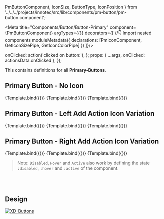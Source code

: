   PmButtonComponent,
  IconSize,
  ButtonType,
  IconPosition
} from '../../../projects/innotec/src/lib/components/pm-button/pm-button.component';

<Meta title="Components/Button/Button-Primary" component={PmButtonComponent} argTypes={{}} decorators={[
  //👇 Import nested components
   moduleMetadata({
    declarations: [PmIconComponent, GetIconSizePipe, GetIconColorPipe]
   })
]}/>

<Description of={PmIconComponent} />
<Description markdown={`# Buttons`}/>

  onClicked: action('clicked on button:'),
};
  props: {
    ...args,
    onClicked: actionsData.onClicked
  },
});

This contains definitions for all **Primary-Buttons**.

## Primary Button - No Icon

<Canvas withToolbar isColumn>
  <Story name="Primary" args={{
      ...ButtonData,
      label: 'Neue Aufgabe',
      type: ButtonType.PRIMARY,
    }}>
    {Template.bind({})}
  </Story>
  <Story name="Primary Active" args={{
      ...ButtonData,
      label: 'Neue Aufgabe',
      type: ButtonType.PRIMARY,
      active: true,
    }}>
    {Template.bind({})}
  </Story>
  <Story name="Primary Disabled" args={{
      ...ButtonData,
      label: 'Neue Aufgabe',
      type: ButtonType.PRIMARY,
      disabled: true,
    }}>
    {Template.bind({})}
  </Story>
</Canvas>

## Primary Button - Left Add Action Icon Variation

<Canvas withToolbar isColumn>
  <Story name="Primary Left Add Action Icon" args={{
      ...ButtonData,
      label: 'Neue Aufgabe',
      type: ButtonType.PRIMARY,
      iconPosition: IconPosition.LEFT,
      icon: Icon.ADD_ACTION,
      iconRotation: 0,
    }}>
    {Template.bind({})}
  </Story>
  <Story name="Primary Active Left Add Action Icon" args={{
      ...ButtonData,
      label: 'Neue Aufgabe',
      type: ButtonType.PRIMARY,
      active: true,
      iconPosition: IconPosition.LEFT,
      icon: Icon.ADD_ACTION,
      iconRotation: 0,
    }}>
    {Template.bind({})}
  </Story>
  <Story name="Primary Disabled Left Add Action Icon" args={{
      ...ButtonData,
      label: 'Neue Aufgabe',
      type: ButtonType.PRIMARY,
      disabled: true,
      iconPosition: IconPosition.LEFT,
      icon: Icon.ADD_ACTION,
      iconRotation: 0,
    }}>
    {Template.bind({})}
  </Story>
</Canvas>

## Primary Button - Right Add Action Icon Variation

<Canvas withToolbar isColumn>
  <Story name="Primary Right Add Action Icon" args={{
      ...ButtonData,
      label: 'Neue Aufgabe',
      type: ButtonType.PRIMARY,
      iconPosition: IconPosition.RIGHT,
      icon: Icon.ADD_ACTION,
      iconRotation: 0,
    }}>
    {Template.bind({})}
  </Story>
  <Story name="Primary Active Right Add Action Icon" args={{
      ...ButtonData,
      label: 'Neue Aufgabe',
      type: ButtonType.PRIMARY,
      active: true,
      iconPosition: IconPosition.RIGHT,
      icon: Icon.ADD_ACTION,
      iconRotation: 0,
    }}>
    {Template.bind({})}
  </Story>
  <Story name="Primary Disabled Right Add Action Icon" args={{
      ...ButtonData,
      label: 'Neue Aufgabe',
      type: ButtonType.PRIMARY,
      disabled: true,
      iconPosition: IconPosition.RIGHT,
      icon: Icon.ADD_ACTION,
      iconRotation: 0,
    }}>
    {Template.bind({})}
  </Story>
</Canvas>

> Note: ``Disabled``, ``Hover`` and ``Active`` also work by defining the state ``:disabled``, ``:hover`` and ``:active`` of the component.

<br/><br/>

## Design

[![XD-Buttons](https://img.shields.io/badge/-Buttons-%235c5c5c?logo=adobexd&labelColor=450034)](https://xd.adobe.com/view/aec6f38b-76a2-4b58-b371-63fac4c7e2fe-fb95/screen/080cca3a-1be5-4721-9ae4-5cd1d7281843/specs/)